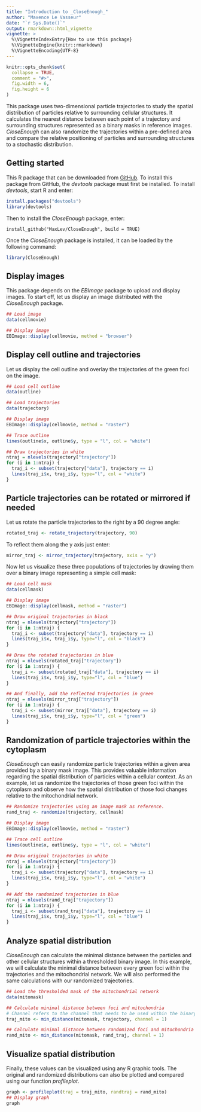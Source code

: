 ```yaml
---
title: "Introduction to _CloseEnough_"
author: "Maxence Le Vasseur"
date: "`r Sys.Date()`"
output: rmarkdown::html_vignette
vignette: >
  %\VignetteIndexEntry{How to use this package}
  %\VignetteEngine{knitr::rmarkdown}
  %\VignetteEncoding{UTF-8}
---
```


```r
knitr::opts_chunk$set(
  collapse = TRUE,
  comment = "#>",
  fig.width = 6,
  fig.height = 6
)
```

This package uses two-dimensional particle trajectories to study the spatial distribution of particles relative to surrounding cellular structures. It calculates the nearest distance between each point of a trajectory and surrounding structures represented as a binary masks in reference images. _CloseEnough_ can also randomize the trajectories within a pre-defined area and compare the relative positioning of particles and surrounding structures to a stochastic distribution.

## Getting started

This R package that can be downloaded from [GitHub](https://github.com/MaxLev/CloseEnough). To install this package from GitHub, the _devtools_ package must first be installed. To install _devtools_, start R and enter:

```r
install.packages("devtools")
library(devtools)
```

Then to install the _CloseEnough_ package, enter:

```
install_github("MaxLev/CloseEnough", build = TRUE)
```

Once the _CloseEnough_ package is installed, it can be loaded by the following command:

``` r
library(CloseEnough)
```

## Display images

This package depends on the _EBImage_ package to upload and display images. To start off, let us display an image distributed with the _CloseEnough_ package. 

```r
## Load image
data(cellmovie)

## Display image
EBImage::display(cellmovie, method = "browser")
```

## Display cell outline and trajectories

Let us display the cell outline and overlay the trajectories of the green foci on the image.

```r
## Load cell outline
data(outline)

## Load trajectories
data(trajectory)

## Display image
EBImage::display(cellmovie, method = "raster")

## Trace outline
lines(outline$x, outline$y, type = "l", col = "white")

## Draw trajectories in white
ntraj = nlevels(trajectory["trajectory"])
for (i in 1:ntraj) {
  traj_i <- subset(trajectory["data"], trajectory == i)
  lines(traj_i$x, traj_i$y, type="l", col = "white")
}

```

## Particle trajectories can be rotated or mirrored if needed
Let us rotate the particle trajectories to the right by a 90 degree angle:

``` r
rotated_traj <- rotate_trajectory(trajectory, 90)
```

To reflect them along the y axis just enter:

``` r
mirror_traj <- mirror_trajectory(trajectory, axis = "y")
```

Now let us visualize these three populations of trajectories by drawing them over a binary image representing a simple cell mask:

``` r
## Load cell mask
data(cellmask)

## Display image
EBImage::display(cellmask, method = "raster")

## Draw original trajectories in black
ntraj = nlevels(trajectory["trajectory"])
for (i in 1:ntraj) {
  traj_i <- subset(trajectory["data"], trajectory == i)
  lines(traj_i$x, traj_i$y, type="l", col = "black")
}

## Draw the rotated trajectories in blue
ntraj = nlevels(rotated_traj["trajectory"])
for (i in 1:ntraj) {
  traj_i <- subset(rotated_traj["data"], trajectory == i)
  lines(traj_i$x, traj_i$y, type="l", col = "blue")
}

## And finally, add the reflected trajectories in green
ntraj = nlevels(mirror_traj["trajectory"])
for (i in 1:ntraj) {
  traj_i <- subset(mirror_traj["data"], trajectory == i)
  lines(traj_i$x, traj_i$y, type="l", col = "green")
}

```

## Randomization of particle trajectories within the cytoplasm
_CloseEnough_ can easily randomize particle trajectories within a given area provided by a binary mask image. This provides valuable information regarding the spatial distribution of particles within a cellular context. As an example, let us randomize the trajectories of those green foci within the cytoplasm and observe how the spatial distribution of those foci changes relative to the mitochondrial network.

``` r
## Randomize trajectories using an image mask as reference.
rand_traj <- randomize(trajectory, cellmask)

## Display image
EBImage::display(cellmovie, method = "raster")

## Trace cell outline
lines(outline$x, outline$y, type = "l", col = "white")

## Draw original trajectories in white
ntraj = nlevels(trajectory["trajectory"])
for (i in 1:ntraj) {
  traj_i <- subset(trajectory["data"], trajectory == i)
  lines(traj_i$x, traj_i$y, type="l", col = "white")
}

## Add the randomized trajectories in blue
ntraj = nlevels(rand_traj["trajectory"])
for (i in 1:ntraj) {
  traj_i <- subset(rand_traj["data"], trajectory == i)
  lines(traj_i$x, traj_i$y, type="l", col = "blue")
}

```


## Analyze spatial distribution
_CloseEnough_ can calculate the minimal distance between the particles and other cellular structures within a thresholded binary image. In this example, we will calculate the minimal distance between every green foci within the trajectories and the mitochondrial network. We will also performed the same calculations with our randomized trajectories.

``` r
## Load the thresholded mask of the mitochondrial network
data(mitomask)

## Calculate minimal distance between foci and mitochondria
# Channel refers to the channel that needs to be used within the binary image. In this case there is only one channel.
traj_mito <- min_distance(mitomask, trajectory, channel = 1)

## Calculate minimal distance between randomized foci and mitochondria
rand_mito <- min_distance(mitomask, rand_traj, channel = 1)
```

## Visualize spatial distribution
Finally, these values can be visualized using any R graphic tools. The original and randomized distributions can also be plotted and compared using our function _profileplot_.

``` r
graph <- profileplot(traj = traj_mito, randtraj = rand_mito)
## Display graph
graph
```
